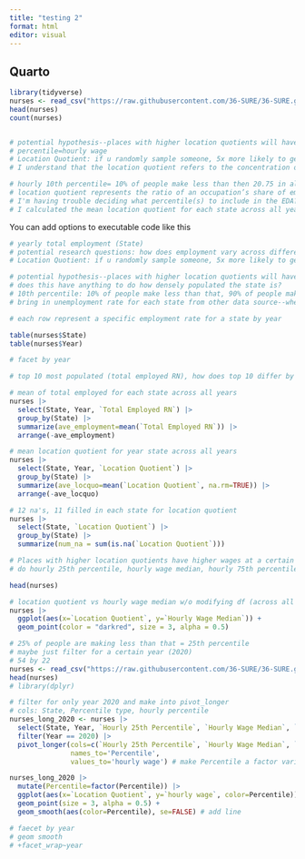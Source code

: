 ```yaml
---
title: "testing 2"
format: html
editor: visual
---
```


## Quarto

```r
library(tidyverse)
nurses <- read_csv("https://raw.githubusercontent.com/36-SURE/36-SURE.github.io/main/data/nurses.csv")
head(nurses)
count(nurses)


# potential hypothesis--places with higher location quotients will have higher wages at some percentile; if location quotient is very low, nurses are in high demand, so their wages would be high
# percentile=hourly wage
# Location Quotient: if u randomly sample someone, 5x more likely to get a healthcare in this specific state vs nationally; location quotient < 1 would mean 
# I understand that the location quotient refers to the concentration of an occupation in a specific area to the concentration of that same occupation across the entire country

# hourly 10th percentile= 10% of people make less than then 20.75 in alabama in year 2020, and 90% make more than 20.75
# location quotient represents the ratio of an occupation’s share of employment in a given area to that occupation’s share of employment in the U.S. as a whole
# I'm having trouble deciding what percentile(s) to include in the EDA? Also what visualizations would you suggest making
# I calculated the mean location quotient for each state across all years


```

You can add options to executable code like this

```r
# yearly total employment (State)
# potential research questions: how does employment vary across different years and is there a relationship between employment rate and hourly wage 
# Location Quotient: if u randomly sample someone, 5x more likely to get a healthcare in this specific state vs nationally; location quotient < 1 would mean 

# potential hypothesis--places with higher location quotients will have higher wages at some percentile; if location quotient is very low, nurses are in high demand, so their wages would be high
# does this have anything to do how densely populated the state is?
# 10th percentile: 10% of people make less than that, 90% of people make more than that 
# bring in unemployment rate for each state from other data source--when unemployment rate goes up, 

# each row represent a specific employment rate for a state by year 

table(nurses$State)
table(nurses$Year)

# facet by year

# top 10 most populated (total employed RN), how does top 10 differ by bottom 10 overall or by year 

# mean of total employed for each state across all years
nurses |>
  select(State, Year, `Total Employed RN`) |>
  group_by(State) |>
  summarize(ave_employment=mean(`Total Employed RN`)) |>
  arrange(-ave_employment)

# mean location quotient for year state across all years
nurses |>
  select(State, Year, `Location Quotient`) |>
  group_by(State) |>
  summarize(ave_locquo=mean(`Location Quotient`, na.rm=TRUE)) |>
  arrange(-ave_locquo)

# 12 na's, 11 filled in each state for location quotient
nurses |>
  select(State, `Location Quotient`) |>
  group_by(State) |>
  summarize(num_na = sum(is.na(`Location Quotient`)))

```


```r
# Places with higher location quotients have higher wages at a certain percentile
# do hourly 25th percentile, hourly wage median, hourly 75th percentile, hourly 90th percentile, 

head(nurses)

# location quotient vs hourly wage median w/o modifying df (across all years )
nurses |>
  ggplot(aes(x=`Location Quotient`, y=`Hourly Wage Median`)) +
  geom_point(color = "darkred", size = 3, alpha = 0.5)

# 25% of people are making less than that = 25th percentile
# maybe just filter for a certain year (2020)
# 54 by 22 
nurses <- read_csv("https://raw.githubusercontent.com/36-SURE/36-SURE.github.io/main/data/nurses.csv")
head(nurses)
# library(dplyr)

# filter for only year 2020 and make into pivot_longer
# cols: State, Percentile type, hourly percentile
nurses_long_2020 <- nurses |> 
  select(State, Year, `Hourly 25th Percentile`, `Hourly Wage Median`, `Hourly 75th Percentile`, `Hourly 90th Percentile`, `Location Quotient`) |>
  filter(Year == 2020) |>
  pivot_longer(cols=c(`Hourly 25th Percentile`, `Hourly Wage Median`, `Hourly 75th Percentile`, `Hourly 90th Percentile`), 
               names_to='Percentile',
               values_to='hourly wage') # make Percentile a factor variable

nurses_long_2020 |>
  mutate(Percentile=factor(Percentile)) |>
  ggplot(aes(x=`Location Quotient`, y=`hourly wage`, color=Percentile)) +
  geom_point(size = 3, alpha = 0.5) +
  geom_smooth(aes(color=Percentile), se=FALSE) # add line 

# faecet by year
# geom smooth 
# +facet_wrap~year
  
  
```